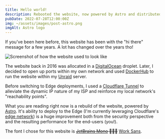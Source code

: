 ```yaml
---
title: Hello world!
description: Rebooted the website, now powered by Astro and distributed over the Edge!
pubDate: 2022-07-28T12:00:00Z
img: ~/assets/images/post-astro.png
imgAlt: Astro logo
---
```



If you've been here before, this website has been with the "hi there" message for a few years. A lot has changed over the years tho!

<Image
  src={OldWebsiteImage}
  alt="Screenshot of how the website used to look like"
  format="webp"
/>

The website back in 2016 was allocated in a [DigitalOcean](https://digitalocean.com) droplet. Later,
I decided to open up ports within my own network and used [DockerHub](https://hub.docker.com/r/barrenechea/barrenechea-website)
to run the website within my [Unraid](https://unraid.net) server.

Before switching to Edge deployments, I used a [Cloudflare Tunnel](https://www.cloudflare.com/products/tunnel)
to alleviate the dynamic IP nature of my ISP and reinforce my local network's "reachability points".

What you are reading right now is a rebuild of the website, powered by [Astro](https://astro.build). It's ability
to deploy to the Edge (I'm currently leveraging Cloudflare's [edge network](https://www.cloudflare.com/learning/cdn/glossary/edge-server/)) is a huge improvement both from the security perspective
and the resulting performance for the end-users (you!).

The font I chose for this website is ~~[JetBrains Mono](https://www.jetbrains.com/lp/mono/) 👨🏻‍💻~~ [Work Sans](https://fonts.google.com/specimen/Work+Sans).
